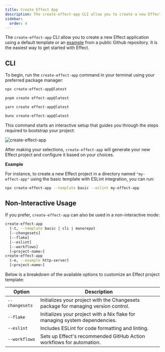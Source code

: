 ```yaml
---
title: Create Effect App
description: The create-effect-app CLI allow you to create a new Effect application using a default template or an example from a public Github repository. It is the easiest way to get started with Effect.
sidebar:
  order: 4
---
```



The `create-effect-app` CLI allow you to create a new Effect application using a default template or an [example](https://github.com/Effect-TS/examples) from a public Github repository.
It is the easiest way to get started with Effect.

## CLI

To begin, run the `create-effect-app` command in your terminal using your preferred package manager:

<Tabs syncKey="package-manager">

<TabItem label="npm" icon="seti:npm">

```sh showLineNumbers=false
npx create-effect-app@latest
```

</TabItem>

<TabItem label="pnpm" icon="pnpm">

```sh showLineNumbers=false
pnpm create effect-app@latest
```

</TabItem>

<TabItem label="Yarn" icon="seti:yarn">

```sh showLineNumbers=false
yarn create effect-app@latest
```

</TabItem>

<TabItem label="Bun" icon="bun">

```sh showLineNumbers=false
bunx create-effect-app@latest
```

</TabItem>

</Tabs>

This command starts an interactive setup that guides you through the steps required to bootstrap your project:

![create-effect-app](../_assets/create-effect-app.gif "Animated GIF demonstrating the interactive experience when create-effect-app is run in interactive mode")

After making your selections, `create-effect-app` will generate your new Effect project and configure it based on your choices.

**Example**

For instance, to create a new Effect project in a directory named `"my-effect-app"` using the basic template with ESLint integration, you can run:

```sh showLineNumbers=false
npx create-effect-app --template basic --eslint my-effect-app
```

## Non-Interactive Usage

If you prefer, `create-effect-app` can also be used in a non-interactive mode:

```sh showLineNumbers=false
create-effect-app
  (-t, --template basic | cli | monorepo)
  [--changesets]
  [--flake]
  [--eslint]
  [--workflows]
  [<project-name>]
create-effect-app
  (-e, --example http-server)
  [<project-name>]
```

Below is a breakdown of the available options to customize an Effect project template:

| Option         | Description                                                                        |
| -------------- | ---------------------------------------------------------------------------------- |
| `--changesets` | Initializes your project with the Changesets package for managing version control. |
| `--flake`      | Initializes your project with a Nix flake for managing system dependencies.        |
| `--eslint`     | Includes ESLint for code formatting and linting.                                   |
| `--workflows`  | Sets up Effect's recommended GitHub Action workflows for automation.               |
